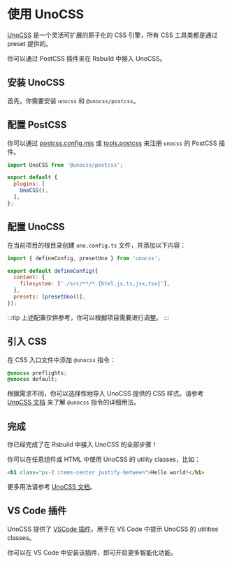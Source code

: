# 使用 UnoCSS

[UnoCSS](https://unocss.dev/) 是一个灵活可扩展的原子化的 CSS 引擎，所有 CSS 工具类都是通过 preset 提供的。

你可以通过 PostCSS 插件来在 Rsbuild 中接入 UnoCSS。

## 安装 UnoCSS

首先，你需要安装 `unocss` 和 `@unocss/postcss`。


<PackageManagerTabs command="add unocss @unocss/postcss -D" />

## 配置 PostCSS

你可以通过 [postcss.config.mjs](https://www.npmjs.com/package/postcss-loader#config) 或 [tools.postcss](/config/tools/postcss) 来注册 `unocss` 的 PostCSS 插件。

```js title="postcss.config.mjs"
import UnoCSS from '@unocss/postcss';

export default {
  plugins: [
    UnoCSS(),
  ],
};
```

## 配置 UnoCSS

在当前项目的根目录创建 `uno.config.ts` 文件，并添加以下内容：

```js title="uno.config.ts"
import { defineConfig, presetUno } from 'unocss';

export default defineConfig({
  content: {
    filesystem: ['./src/**/*.{html,js,ts,jsx,tsx}'],
  },
  presets: [presetUno()],
});
```

:::tip
上述配置仅供参考，你可以根据项目需要进行调整。
:::

## 引入 CSS

在 CSS 入口文件中添加 `@unocss` 指令：

```css title="main.css"
@unocss preflights;
@unocss default;
```

根据需求不同，你可以选择性地导入 UnoCSS 提供的 CSS 样式。请参考 [UnoCSS 文档](https://unocss.dev/integrations/postcss#usage) 来了解 `@unocss` 指令的详细用法。

## 完成

你已经完成了在 Rsbuild 中接入 UnoCSS 的全部步骤！

你可以在任意组件或 HTML 中使用 UnoCSS 的 utility classes，比如：

```html
<h1 class="px-2 items-center justify-between">Hello world!</h1>
```

更多用法请参考 [UnoCSS 文档](https://unocss.dev/)。

## VS Code 插件

UnoCSS 提供了 [VSCode 插件](https://unocss.dev/integrations/vscode)，用于在 VS Code 中提示 UnoCSS 的 utilities classes。

你可以在 VS Code 中安装该插件，即可开启更多智能化功能。
